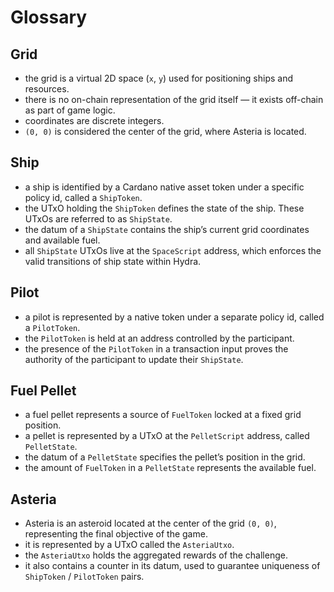 
# Glossary

## Grid

- the grid is a virtual 2D space (`x`, `y`) used for positioning ships and resources.
- there is no on-chain representation of the grid itself — it exists off-chain as part of game logic.
- coordinates are discrete integers.
- `(0, 0)` is considered the center of the grid, where Asteria is located.

## Ship

- a ship is identified by a Cardano native asset token under a specific policy id, called a `ShipToken`.
- the UTxO holding the `ShipToken` defines the state of the ship. These UTxOs are referred to as `ShipState`.
- the datum of a `ShipState` contains the ship’s current grid coordinates and available fuel.
- all `ShipState` UTxOs live at the `SpaceScript` address, which enforces the valid transitions of ship state within Hydra.

## Pilot

- a pilot is represented by a native token under a separate policy id, called a `PilotToken`.
- the `PilotToken` is held at an address controlled by the participant.
- the presence of the `PilotToken` in a transaction input proves the authority of the participant to update their `ShipState`.

## Fuel Pellet

- a fuel pellet represents a source of `FuelToken` locked at a fixed grid position.
- a pellet is represented by a UTxO at the `PelletScript` address, called `PelletState`.
- the datum of a `PelletState` specifies the pellet’s position in the grid.
- the amount of `FuelToken` in a `PelletState` represents the available fuel.

## Asteria

- Asteria is an asteroid located at the center of the grid `(0, 0)`, representing the final objective of the game.
- it is represented by a UTxO called the `AsteriaUtxo`.
- the `AsteriaUtxo` holds the aggregated rewards of the challenge.
- it also contains a counter in its datum, used to guarantee uniqueness of `ShipToken` / `PilotToken` pairs.
